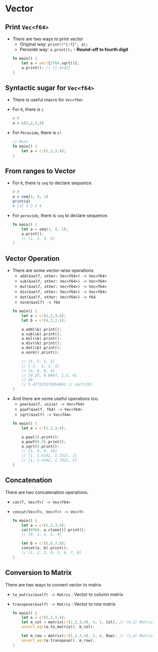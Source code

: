 # Vector {#vector}

## Print `Vec<f64>`

* There are two ways to print vector
    * Original way: `print!("{:?}", a);`
    * Peroxide way: `a.print();` - **Round-off to fourth digit**

    ```rust
    fn main() {
        let a = vec![2f64.sqrt()];
        a.print(); // [1.4142]
    }
    ```

## Syntactic sugar for `Vec<f64>`

* There is useful macro for `Vec<f64>`
* For `R`, there is `c`

    ```R
    # R
    a = c(1,2,3,4)
    ```

* For `Peroxide`, there is `c!`

    ```rust
    // Rust
    fn main() {
        let a = c!(1,2,3,4);
    }
    ```

## From ranges to Vector

* For `R`, there is `seq` to declare sequence.

    ```R
    # R
    a = seq(1, 4, 1)
    print(a)
    # [1] 1 2 3 4
    ```

* For `peroxide`, there is `seq` to declare sequence.

    ```rust
    fn main() {
        let a = seq(1, 4, 1);
        a.print();
        // [1, 2, 3, 4]
    }
    ```

## Vector Operation

* There are some vector-wise operations
    * `add(&self, other: Vec<f64>) -> Vec<f64>`
    * `sub(&self, other: Vec<f64>) -> Vec<f64>`
    * `mul(&self, other: Vec<f64>) -> Vec<f64>`
    * `div(&self, other: Vec<f64>) -> Vec<f64>`
    * `dot(&self, other: Vec<f64>) -> f64`
    * `norm(&self) -> f64`

    ```rust
    fn main() {
        let a = c!(1,2,3,4);
        let b = c!(4,3,2,1);

        a.add(&b).print();
        a.sub(&b).print();
        a.mul(&b).print();
        a.div(&b).print();
        a.dot(&b).print();
        a.norm().print();

        // [5, 5, 5, 5]
        // [-3, -1, 1, 3]
        // [4, 6, 6, 4]
        // [0.25, 0.6667, 1.5, 4]
        // 20
        // 5.477225575051661 // sqrt(30)
    }
    ```

* And there are some useful operations too.
    * `pow(&self, usize) -> Vec<f64>`
    * `powf(&self, f64) -> Vec<f64>`
    * `sqrt(&self) -> Vec<f64>`

    ```rust
    fn main() {
        let a = c!(1,2,3,4);

        a.pow(2).print();
        a.powf(0.5).print();
        a.sqrt().print();
        // [1, 4, 9, 16]
        // [1, 1.4142, 1.7321, 2]
        // [1, 1.4142, 1.7321, 2]
    }
    ```

## Concatenation

There are two concatenation operations.

* `cat(T, Vec<T>) -> Vec<f64>`
* `concat(Vec<T>, Vec<T>) -> Vec<T>`

    ```rust
    fn main() {
        let a = c!(1,2,3,4);
        cat(0f64, a.clone()).print();
        // [0, 1, 2, 3, 4]

        let b = c!(5,6,7,8);
        concat(a, b).print();
        // [1, 2, 3, 4, 5, 6, 7, 8]
    }
    ```

## Conversion to Matrix

There are two ways to convert vector to matrix.

* `to_matrix(&self) -> Matrix` : Vector to column matrix
* `transpose(&self) -> Matrix` : Vector to row matrix

    ```rust
    fn main() {
        let a = c!(1,2,3,4);
        let m_col = matrix(c!(1,2,3,4), 4, 1, Col); // (4,1) Matrix
        assert_eq!(a.to_matrix(), m_col);
        
        let m_row = matrix(c!(1,2,3,4), 1, 4, Row); // (1,4) Matrix
        assert_eq!(a.transpose(), m_row);
    }
    ```